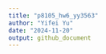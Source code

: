 ```yaml
---
title: "p8105_hw6_yy3563"
author: "Yifei Yu"
date: "2024-11-20"
output: github_document
---
```


```r

```

##